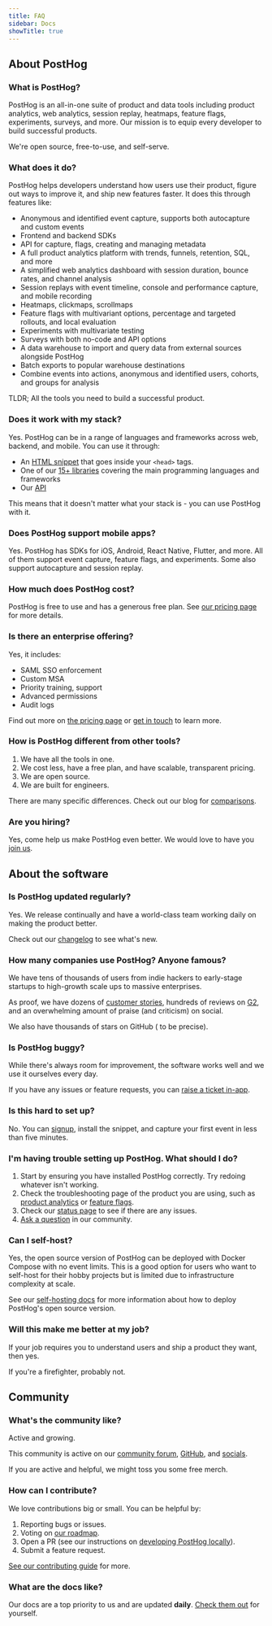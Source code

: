 ```yaml
---
title: FAQ
sidebar: Docs
showTitle: true
---
```


## About PostHog

### What is PostHog?

PostHog is an all-in-one suite of product and data tools including product analytics, web analytics, session replay, heatmaps, feature flags, experiments, surveys, and more. Our mission is to equip every developer to build successful products. 

We're open source, free-to-use, and self-serve.

### What does it do?

PostHog helps developers understand how users use their product, figure out ways to improve it, and ship new features faster. It does this through features like:

- Anonymous and identified event capture, supports both autocapture and custom events
- Frontend and backend SDKs
- API for capture, flags, creating and managing metadata
- A full product analytics platform with trends, funnels, retention, SQL, and more
- A simplified web analytics dashboard with session duration, bounce rates, and channel analysis
- Session replays with event timeline, console and performance capture, and mobile recording
- Heatmaps, clickmaps, scrollmaps
- Feature flags with multivariant options, percentage and targeted rollouts, and local evaluation
- Experiments with multivariate testing
- Surveys with both no-code and API options
- A data warehouse to import and query data from external sources alongside PostHog
- Batch exports to popular warehouse destinations
- Combine events into actions, anonymous and identified users, cohorts, and groups for analysis

TLDR; All the tools you need to build a successful product.

### Does it work with my stack?

Yes. PostHog can be in a range of languages and frameworks across web, backend, and mobile. You can use it through:

- An [HTML snippet](/docs/libraries/js) that goes inside your `<head>` tags.
- One of our [15+ libraries](/docs/libraries) covering the main programming languages and frameworks
- Our [API](/docs/api)

This means that it doesn't matter what your stack is - you can use PostHog with it.

### Does PostHog support mobile apps? 

Yes. PostHog has SDKs for iOS, Android, React Native, Flutter, and more. All of them support event capture, feature flags, and experiments. Some also support autocapture and session replay.

### How much does PostHog cost?

PostHog is free to use and has a generous free plan. See [our pricing page](/pricing) for more details.

### Is there an enterprise offering?

Yes, it includes:

- SAML SSO enforcement
- Custom MSA
- Priority training, support
- Advanced permissions
- Audit logs

Find out more on [the pricing page](/pricing) or [get in touch](/talk-to-a-human) to learn more.

### How is PostHog different from other tools?

1. We have all the tools in one.
2. We cost less, have a free plan, and have scalable, transparent pricing.
3. We are open source.
4. We are built for engineers.

There are many specific differences. Check out our blog for [comparisons](/posts). 

### Are you hiring?

Yes, come help us make PostHog even better. We would love to have you [join us](/careers).

## About the software

### Is PostHog updated regularly?

Yes. We release continually and have a world-class team working daily on making the product better.

Check out our [changelog](/changelog) to see what's new.

### How many companies use PostHog? Anyone famous?

We have tens of thousands of users from indie hackers to early-stage startups to high-growth scale ups to massive enterprises.

As proof, we have dozens of [customer stories](/customers), hundreds of reviews on [G2](https://www.g2.com/products/posthog/reviews), and an overwhelming amount of praise (and criticism) on social.

<p>We also have thousands of stars on GitHub (<span className="relative top-2"><StarRepoButton /></span> to be precise).</p>

### Is PostHog buggy?

While there's always room for improvement, the software works well and we use it ourselves every day.

If you have any issues or feature requests, you can [raise a ticket in-app](https://us.posthog.com/home#supportModal).

### Is this hard to set up?

No. You can [signup](/signup), install the snippet, and capture your first event in less than five minutes.

### I'm having trouble setting up PostHog. What should I do?

1. Start by ensuring you have installed PostHog correctly. Try redoing whatever isn't working.
2. Check the troubleshooting page of the product you are using, such as [product analytics](/docs/product-analytics/troubleshooting) or [feature flags](/docs/feature-flags/common-questions).
3. Check our [status page](https://status.posthog.com/) to see if there are any issues.
4. [Ask a question](/questions) in our community.

### Can I self-host?

Yes, the open source version of PostHog can be deployed with Docker Compose with no event limits. This is a good option for users who want to self-host for their hobby projects but is limited due to infrastructure complexity at scale. 

See our [self-hosting docs](/docs/self-host) for more information about how to deploy PostHog's open source version.

### Will this make me better at my job?

If your job requires you to understand users and ship a product they want, then yes.

If you're a firefighter, probably not.

## Community

### What's the community like?

Active and growing. 

This community is active on our [community forum](/questions), [GitHub](https://github.com/PostHog), and [socials](https://x.com/posthog). 

If you are active and helpful, we might toss you some free merch. 

### How can I contribute?

We love contributions big or small. You can be helpful by:

1. Reporting bugs or issues. 
2. Voting on [our roadmap](/roadmap).
3. Open a PR (see our instructions on [developing PostHog locally](/handbook/engineering/developing-locally)).
4. Submit a feature request.

[See our contributing guide](/docs/contribute) for more.

### What are the docs like?

Our docs are a top priority to us and are updated **daily**. [Check them out](/docs) for yourself.